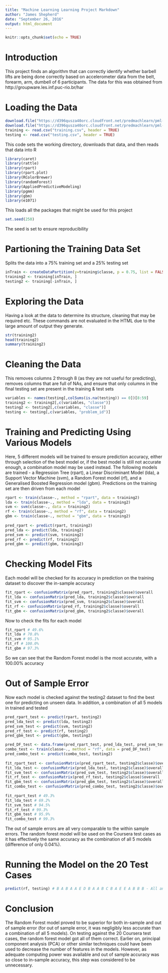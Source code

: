 ```yaml
---
title: "Machine Learning Learning Project Markdown"
author: "James Shepherd"
date: "September 26, 2016"
output: html_document
---
```


```r
knitr::opts_chunk$set(echo = TRUE)
```

# Introduction  
This project finds an algorithm that can correctly identify whether barbell lifts are being done correctly based on accelerometer data from the belt, forearm, arm, dumbell of 6 participants. The data for this was obtained from http://groupware.les.inf.puc-rio.br/har  
  
# Loading the Data  
```r
download.file("https://d396qusza40orc.cloudfront.net/predmachlearn/pml-training.csv", destfile = "training.csv")
download.file("https://d396qusza40orc.cloudfront.net/predmachlearn/pml-testing.csv", destfile = "testing.csv")
training <- read.csv("training.csv", header = TRUE)
testing <- read.csv("testing.csv", header = TRUE)  
```  
This code sets the working directory, downloads that data, and then reads that data into R  
  
```r
library(caret)
library(rattle)
library(rpart)
library(rpart.plot)
library(RColorBrewer)
library(randomForest)
library(AppliedPredictiveModeling)
library(pgmm)
library(gbm)
library(e1071)
```   
  
This loads all the packages that might be used for this project  
  
```r
set.seed(250)  
```  
The seed is set to ensure reproducibility  
  
# Partioning the Training Data Set 
Splits the data into a 75% training set and a 25% testing set  
```r
inTrain <- createDataPartition(y=training$classe, p = 0.75, list = FALSE)
training2 <- training[inTrain, ]
testing2 <- training[-inTrain, ]
``` 
  
# Exploring the Data  
Having a look at the data to determine its structure, cleaning that may be required etc. These commands are not evaluated in the HTML due to the large amount of output they generate.    
  
```r
str(training2)
head(training2)
summary(training2)
```

# Cleaning the Data  
This removes columns 2 through 8 (as they are not useful for predicting), removes columns that are full of NAs, and ensure that only columns in the final testing set are  present in the training & test sets  
  
```r
variables <- names(testing[,colSums(is.na(testing)) == 0])[8:59]
training2 <- training2[,c(variables, "classe")]
testing2 <- testing2[,c(variables, "classe")]
testing <- testing[,c(variables, "problem_id")]
```
  
# Training and Predicting Using Various Models  
Here, 5 different models will be trained to ensure prediction accuracy, either through selection of the best model or, if the best model is still not accurate enough, a combination model may be used instead. The following models are trained - a Regression Tree (rpart), a Linear Discriminant Model (lda), a Support Vector Machine (svm), a Random Forest model (rf), and a Generalised Boosted Regression model (gbm). Predictions on the training set are then driven from each model    
  
```r
rpart <- train(classe~., method = "rpart", data = training2)
lda <- train(classe~., method = "lda", data = training2)
svm <- svm(classe~., data = training2)
rf <- train(classe~., method = "rf", data = training2)
gbm <- train(classe~., method = "gbm", data = training2)
  
pred_rpart <- predict(rpart, training2)
pred_lda <- predict(lda, training2)
pred_svm <- predict(svm, training2)
pred_rf <- predict(rf, training2)
pred_gbm <- predict(gbm, training2)
```  
  
# Checking Model Fits  
Each model will be checked for its accuracy in prediction on the training dataset to discover the in-sample accuracy  
  
```r
fit_rpart <- confusionMatrix(pred_rpart, training2$classe)$overall
fit_lda <- confusionMatrix(pred_lda, training2$classe)$overall
fit_svm <- confusionMatrix(pred_svm, training2$classe)$overall
fit_rf <- confusionMatrix(pred_rf, training2$classe)$overall
fit_gbm <- confusionMatrix(pred_gbm, training2$classe)$overall
```
  
Now to check the fits for each model  
```r
fit_rpart # 49.6%
fit_lda # 70.8%
fit_svm # 95.1%
fit_rf # 100.0%
fit_gbm # 97.3%
```
  
So we can see that the Random Forest model is the most accurate, with a 100.00% accuracy 
  
# Out of Sample Error  
Now each model is checked against the testing2 dataset to find the best one for predicting on unseen data. In addition, a combination of all 5 models in trained and tested  
  
```r
pred_rpart_test <- predict(rpart, testing2)
pred_lda_test <- predict(lda, testing2)
pred_svm_test <- predict(svm, testing2)
pred_rf_test <- predict(rf, testing2)
pred_gbm_test <- predict(gbm, testing2)
```
  
```r
pred_DF_test <- data.frame(pred_rpart_test, pred_lda_test, pred_svm_test, pred_rf_test, pred_gbm_test, classe = testing2$classe)
combo_test <- train(classe~., method = "rf", data = pred_DF_test)
pred_combo_test <- predict(combo_test, testing2)
  
fit_rpart_test <- confusionMatrix(pred_rpart_test, testing2$classe)$overall
fit_lda_test <- confusionMatrix(pred_lda_test, testing2$classe)$overall
fit_svm_test <- confusionMatrix(pred_svm_test, testing2$classe)$overall
fit_rf_test <- confusionMatrix(pred_rf_test, testing2$classe)$overall
fit_gbm_test <- confusionMatrix(pred_gbm_test, testing2$classe)$overall
fit_combo_test <- confusionMatrix(pred_combo_test, testing2$classe)$overall
  
fit_rpart_test # 49.3%
fit_lda_test # 69.2%
fit_svm_test # 94.5%
fit_rf_test # 99.3%
fit_gbm_test # 95.9%
fit_combo_test # 99.3%
```
  
The out of sample errors are all very comparable to the within sample errors. The random forest model will be used on the Coursera test cases as it has effectively the same accuracy as the combination of all 5 models (difference of only 0.04%).  
  
# Running the Model on the 20 Test Cases  
  
```r
predict(rf, testing) # B A B A A E D B A A B C B A E E A B B B - All answers correct in the quiz  
```
  
# Conclusion  
  
The Random Forest model proved to be superior for both in-sample and out of sample error (for out of sample error, it was negligibly less accurate than a combination of all 5 models). On testing against the 20 Coursera test cases, the random forest model got all of them correct. Earlier on, principal component analysis (PCA) or other similar techniques could have been used to decrease the number of features in the models. However, as adequate computing power was available and out of sample accuracy was so close to in-sample accuracy, this step was considered to be unnecessary. 


